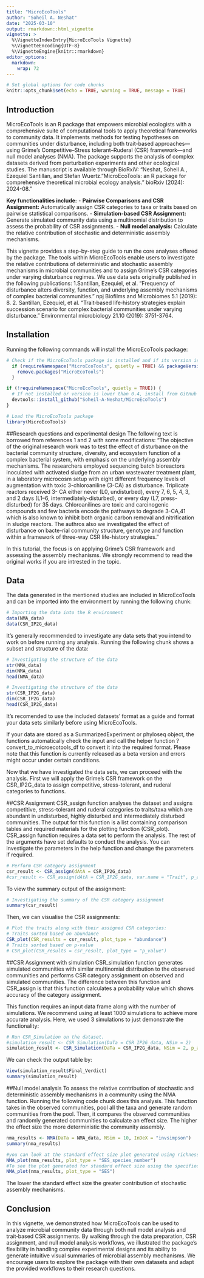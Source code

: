 ```yaml
---
title: "MicroEcoTools"
author: "Soheil A. Neshat"
date: "2025-03-10"
output: rmarkdown::html_vignette
vignette: >
  %\VignetteIndexEntry{MicroEcoTools Vignette}
  %\VignetteEncoding{UTF-8}
  %\VignetteEngine{knitr::rmarkdown}
editor_options: 
  markdown: 
    wrap: 72
---
```


```r
# Set global options for code chunks
knitr::opts_chunk$set(echo = TRUE, warning = TRUE, message = TRUE)
```

## Introduction

MicroEcoTools is an R package that empowers microbial ecologists with a comprehensive suite of computational tools to apply theoretical frameworks to community data. It implements methods for testing hypotheses on communities under disturbance, including both trait-based approaches—using Grime's Competitive–Stress tolerant–Ruderal (CSR) framework—and null model analyses (NMA). The package supports the analysis of complex datasets derived from perturbation experiments and other ecological studies. The manuscript is available through BioRxiV: "Neshat, Soheil A., Ezequiel Santillan, and Stefan Wuertz. "MicroEcoTools: an R package for comprehensive theoretical microbial ecology analysis." bioRxiv (2024): 2024-08."

**Key functionalities include:**
- **Pairwise Comparisons and CSR Assignment:** Automatically assign CSR categories to taxa or traits based on pairwise statistical comparisons.
- **Simulation-based CSR Assignment:** Generate simulated community data using a multinomial distribution to assess the probability of CSR assignments.
- **Null model analysis:** Calculate the relative contribution of stochastic and deterministic assembly mechanisms.

This vignette provides a step-by-step guide to run the core analyses offered by the package. The tools within MicroEcoTools enable users to investigate the relative contributions of deterministic and stochastic assembly mechanisms in microbial communities and to assign Grime's CSR categories under varying disturbance regimes. We use data sets originally published in the following publications:
1.Santillan, Ezequiel, et al. "Frequency of disturbance alters diversity, function, and underlying assembly mechanisms of complex bacterial communities." npj Biofilms and Microbiomes 5.1 (2019): 8.
2. Santillan, Ezequiel, et al. "Trait‐based life‐history strategies explain succession scenario for complex bacterial communities under varying disturbance." Environmental microbiology 21.10 (2019): 3751-3764.

## Installation
Running the following commands will install the MicroEcoTools package:
```r
# Check if the MicroEcoTools package is installed and if its version is at least 0.4
  if (requireNamespace("MicroEcoTools", quietly = TRUE) && packageVersion("MicroEcoTools") < "0.4") {
    remove.packages("MicroEcoTools")
  }

if (!requireNamespace("MicroEcoTools", quietly = TRUE)) {
  # If not installed or version is lower than 0.4, install from GitHub
  devtools::install_github("Soheil-A-Neshat/MicroEcoTools")
}

# Load the MicroEcoTools package
library(MicroEcoTools)
```

##Research questions and experimental design
The following text is borrowed from references 1 and 2 with some modifications:
"The objective of the original research work was to test the effect of disturbance on the bacterial community structure, diversity, and ecosystem function of a complex bacterial system, with emphasis on the underlying assembly mechanisms. The researchers employed sequencing batch bioreactors inoculated with activated sludge from an urban wastewater treatment plant, in a laboratory microcosm setup with eight different frequency levels of augmentation with toxic 3-chloroaniline (3-CA) as disturbance. Triplicate reactors received 3- CA either never (L0, undisturbed), every 7, 6, 5, 4, 3, and 2 days (L1–6, intermediately-disturbed), or every day (L7, press-disturbed) for 35 days. Chloroanilines are toxic and carcinogenic compounds and few bacteria encode the pathways to degrade 3-CA,41 which is also known to inhibit both organic carbon removal and nitrification in sludge reactors. The authros also we investigated the effect of disturbance on bacte-rial community structure, genotype and function within a framework of three-way CSR life-history strategies."

In this tutorial, the focus is on applying Grime's CSR framework and assessing the assembly mechanisms. We strongly recommend to read the original works if you are intrested in the topic.

## Data
The data generated in the mentioned studies are included in MicroEcoTools and can be imported into the environment by running the following chunk:
```r
# Importing the data into the R environment
data(NMA_data)
data(CSR_IP2G_data)
```

It's generally recommended to investigate any data sets that you intend to work on before running any analysis. Running the following chunk shows a subset and structure of the data:
```r
# Investigating the structure of the data
str(NMA_data)
dim(NMA_data)
head(NMA_data)
```

```r
# Investigating the structure of the data
str(CSR_IP2G_data)
dim(CSR_IP2G_data)
head(CSR_IP2G_data)
```

It's recomended to use the included datasets' format as a guide and format your data sets similarly before using MicroEcoTools.

If your data are stored as a SummarizedExperiment or phyloseq object, the functions automatically check the input and call the helper function ?convert_to_microecotools_df to convert it into the required format. Please note that this function is currently released as a beta version and errors might occur under certain conditions.


Now that we have investigated the data sets, we can proceed with the analysis.
First we will apply the Grime's CSR framework on the CSR_IP2G_data to assign competitive, stress-tolerant, and ruderal categories to functions.

##CSR Assignment
CSR_assign function analyses the dataset and assigns competitive, stress-tolerant and ruderal categories to traits/taxa which are abundant in undisturbed, highly disturbed and intermediately disturbed communities. The output for this function is a list containing comparison tables and required materials for the plotting function (CSR_plot).
CSR_assign function requires a data set to perform the analysis. The rest of the arguments have set defaults to conduct the analysis. You can investigate the parameters in the help function and change the parameters if required.

```r
# Perform CSR category assignment
csr_result <- CSR_assign(dAtA = CSR_IP2G_data)
#csr_result <- CSR_assign(dAtA = CSR_IP2G_data, var.name = "Trait", p_adj = "BH", v.equal = FALSE, p.value.cutoff = 0.05, Parallel = TRUE, Verbose = FALSE)
```
To view the summary output of the assignment:
```r
# Investigating the summary of the CSR category assignment
summary(csr_result)
```

Then, we can visualise the CSR assignments:
```r
# Plot the traits along with their assigned CSR categories:
# Traits sorted based on abundance 
CSR_plot(CSR_results = csr_result, plot_type = "abundance")
# Traits sorted based on p-value
# CSR_plot(CSR_results = csr_result, plot_type = "p_value")
```


##CSR Assignment with simulation 
CSR_simulation function generates simulated communities with similar multinomial distribution to the observed communities and performs CSR category assignment on observed and simulated communities. The difference between this function and CSR_assign is that this function calculates a probability value which shows accuracy of the category assignment.

This function requires an input data frame along with the number of simulations. We recommend using at least 1000 simulations to achieve more accurate analysis. Here, we used 3 simulations to just demonstrate the functionality:
```r
# Run CSR_Simulation on the dataset.
#simulation_result <- CSR_Simulation(DaTa = CSR_IP2G_data, NSim = 2)
simulation_result <- CSR_Simulation(DaTa = CSR_IP2G_data, NSim = 2, p_adj = "BH", var.name = "Trait", v.equal = FALSE, p.value.cutoff = 0.05, Parallel = TRUE, NuLl.test = FALSE, Keep_data = FALSE)
```
We can check the output table by:
```r
View(simulation_result$Final_Verdict)
summary(simulation_result)
```
##Null model analysis 
To assess the relative contribution of stochastic and deterministic assembly mechanisms in a community using the NMA function. Running the following code chunk does this analysis. This function takes in the observed communities, pool all the taxa and generate random communities from the pool. Then, it compares the observed communities and randomly generated communities to calculate an effect size. The higher the effect size the more deterministic the community assembly.

```r
nma_results <- NMA(DaTa = NMA_data, NSim = 10, InDeX = "invsimpson")
summary(nma_results)
```

```r
#you can look at the standard effect size plot generated using richness as the measure of diversity using
NMA_plot(nma_results, plot_type = "SES_species_number")
#To see the plot generated for standard effect size using the specified diversity index use
NMA_plot(nma_results, plot_type = "SES")
```
The lower the standard effect size the greater contribution of stochastic assembly mechanisms.

## Conclusion

In this vignette, we demonstrated how MicroEcoTools can be used to analyze microbial community data through both null model analysis and trait‐based CSR assignments. By walking through the data preparation, CSR assignment, and null model analysis workflows, we illustrated the package's flexibility in handling complex experimental designs and its ability to generate intuitive visual summaries of microbial assembly mechanisms. We encourage users to explore the package with their own datasets and adapt the provided workflows to their research questions. 
